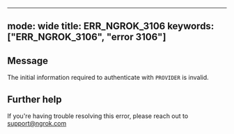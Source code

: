 
---
mode: wide
title: ERR_NGROK_3106
keywords: ["ERR_NGROK_3106", "error 3106"]
---

## Message
The initial information required to authenticate with `PROVIDER` is invalid.




## Further help
If you're having trouble resolving this error, please reach out to [support@ngrok.com](mailto:support@ngrok.com?subject=Help%20with%20ERR_NGROK_3106)

